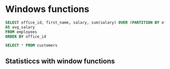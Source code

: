 
# Windows functions



```sql
SELECT office_id, first_name, salary, sum(salary) OVER (PARTITION BY office_id ORDER BY salary)
AS avg_salary
FROM employees
ORDER BY office_id
```


```sql
SELECT * FROM customers
```




## Statisticcs with window functions  

